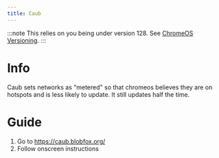 ```yaml
---
title: Caub
---
```



:::note
This relies on you being under version 128. See [ChromeOS Versioning](/kajigs/crosver).
:::

# Info
Caub sets networks as "metered" so that chromeos believes they are on hotspots and is less likely to update. It still updates half the time.


# Guide
1. Go to https://caub.blobfox.org/
3. Follow onscreen instructions

